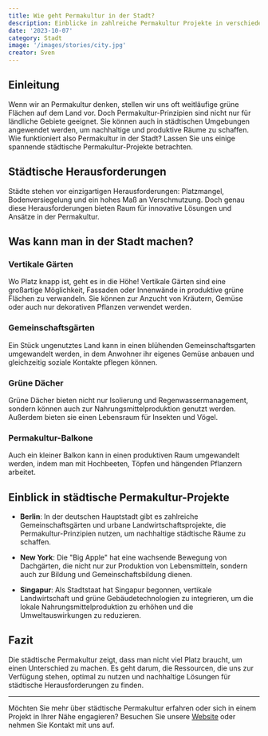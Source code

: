 ```yaml
---
title: Wie geht Permakultur in der Stadt?
description: Einblicke in zahlreiche Permakultur Projekte in verschiedenen Städten, was kann man überhaupt machen?
date: '2023-10-07'
category: Stadt
image: '/images/stories/city.jpg'
creator: Sven
---
```


## Einleitung

Wenn wir an Permakultur denken, stellen wir uns oft weitläufige grüne Flächen auf dem Land vor. Doch Permakultur-Prinzipien sind nicht nur für ländliche Gebiete geeignet. Sie können auch in städtischen Umgebungen angewendet werden, um nachhaltige und produktive Räume zu schaffen. Wie funktioniert also Permakultur in der Stadt? Lassen Sie uns einige spannende städtische Permakultur-Projekte betrachten.

## Städtische Herausforderungen

Städte stehen vor einzigartigen Herausforderungen: Platzmangel, Bodenversiegelung und ein hohes Maß an Verschmutzung. Doch genau diese Herausforderungen bieten Raum für innovative Lösungen und Ansätze in der Permakultur.

## Was kann man in der Stadt machen?

### Vertikale Gärten

Wo Platz knapp ist, geht es in die Höhe! Vertikale Gärten sind eine großartige Möglichkeit, Fassaden oder Innenwände in produktive grüne Flächen zu verwandeln. Sie können zur Anzucht von Kräutern, Gemüse oder auch nur dekorativen Pflanzen verwendet werden.

### Gemeinschaftsgärten

Ein Stück ungenutztes Land kann in einen blühenden Gemeinschaftsgarten umgewandelt werden, in dem Anwohner ihr eigenes Gemüse anbauen und gleichzeitig soziale Kontakte pflegen können.

### Grüne Dächer

Grüne Dächer bieten nicht nur Isolierung und Regenwassermanagement, sondern können auch zur Nahrungsmittelproduktion genutzt werden. Außerdem bieten sie einen Lebensraum für Insekten und Vögel.

### Permakultur-Balkone

Auch ein kleiner Balkon kann in einen produktiven Raum umgewandelt werden, indem man mit Hochbeeten, Töpfen und hängenden Pflanzern arbeitet.

## Einblick in städtische Permakultur-Projekte

- **Berlin**: In der deutschen Hauptstadt gibt es zahlreiche Gemeinschaftsgärten und urbane Landwirtschaftsprojekte, die Permakultur-Prinzipien nutzen, um nachhaltige städtische Räume zu schaffen.
- **New York**: Die "Big Apple" hat eine wachsende Bewegung von Dachgärten, die nicht nur zur Produktion von Lebensmitteln, sondern auch zur Bildung und Gemeinschaftsbildung dienen.

- **Singapur**: Als Stadtstaat hat Singapur begonnen, vertikale Landwirtschaft und grüne Gebäudetechnologien zu integrieren, um die lokale Nahrungsmittelproduktion zu erhöhen und die Umweltauswirkungen zu reduzieren.

## Fazit

Die städtische Permakultur zeigt, dass man nicht viel Platz braucht, um einen Unterschied zu machen. Es geht darum, die Ressourcen, die uns zur Verfügung stehen, optimal zu nutzen und nachhaltige Lösungen für städtische Herausforderungen zu finden.

---

Möchten Sie mehr über städtische Permakultur erfahren oder sich in einem Projekt in Ihrer Nähe engagieren? Besuchen Sie unsere [Website](#) oder nehmen Sie Kontakt mit uns auf.
